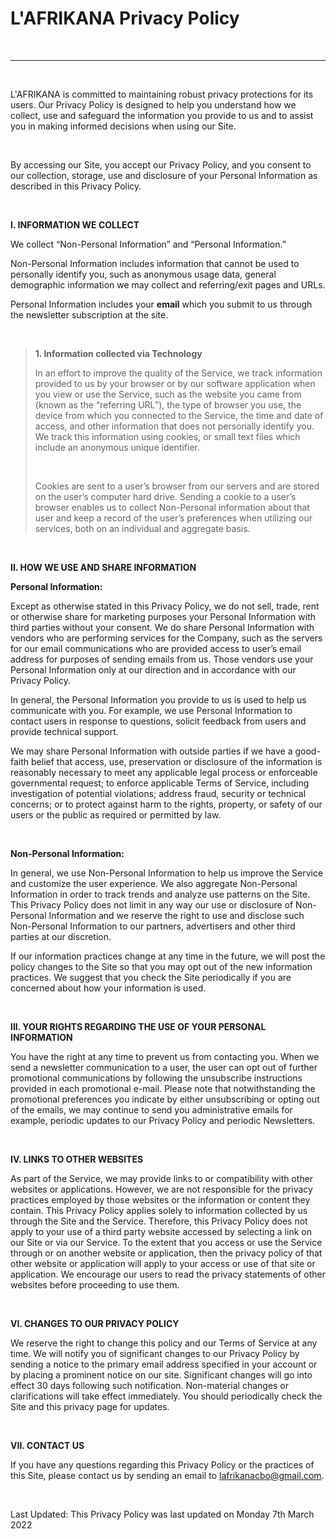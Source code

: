# **L'AFRIKANA Privacy Policy**

<br/>

---

<br/>

L'AFRIKANA is committed to maintaining robust privacy protections for its users.  Our Privacy Policy is designed to help you understand how we collect, use and safeguard the information you provide to us and to assist you in making informed decisions when using our Site.

<br/>

By accessing our Site, you accept our Privacy Policy, and you consent to our collection, storage, use and disclosure of your Personal Information as described in this Privacy Policy.

<br/>

**I. INFORMATION WE COLLECT**

We collect “Non-Personal Information” and “Personal Information.”

Non-Personal Information includes information that cannot be used to personally identify you, such as anonymous usage data, general demographic information we may collect and referring/exit pages and URLs.

Personal Information includes your **email** which you submit to us through the newsletter subscription at the site.

<br/>

>
>  **1.   Information collected via Technology**
> 
> In an effort to improve the quality of the Service, we track information provided to us by your browser or by our software application when you view or use the Service, such as the website you came from (known as the “referring URL”), the type of browser you use, the device from which you connected to the Service, the time and date of access, and other information that does not personally identify you. We track this information using cookies, or small text files which include an anonymous unique identifier.
>
> <br/>
>
> Cookies are sent to a user’s browser from our servers and are stored on the user’s computer hard drive. Sending a cookie to a user’s browser enables us to collect Non-Personal information about that user and keep a record of the user’s preferences when utilizing our services, both on an individual and aggregate basis.
> 

<br/>

**II. HOW WE USE AND SHARE INFORMATION**

**Personal Information:**

Except as otherwise stated in this Privacy Policy, we do not sell, trade, rent or otherwise share for marketing purposes your Personal Information with third parties without your consent. We do share Personal Information with vendors who are performing services for the Company, such as the servers for our email communications who are provided access to user’s email address for purposes of sending emails from us. Those vendors use your Personal Information only at our direction and in accordance with our Privacy Policy.

In general, the Personal Information you provide to us is used to help us communicate with you. For example, we use Personal Information to contact users in response to questions, solicit feedback from users and provide technical support.

We may share Personal Information with outside parties if we have a good-faith belief that access, use, preservation or disclosure of the information is reasonably necessary to meet any applicable legal process or enforceable governmental request; to enforce applicable Terms of Service, including investigation of potential violations; address fraud, security or technical concerns; or to protect against harm to the rights, property, or safety of our users or the public as required or permitted by law.

<br/>

**Non-Personal Information:**

In general, we use Non-Personal Information to help us improve the Service and customize the user experience. We also aggregate Non-Personal Information in order to track trends and analyze use patterns on the Site. This Privacy Policy does not limit in any way our use or disclosure of Non-Personal Information and we reserve the right to use and disclose such Non-Personal Information to our partners, advertisers and other third parties at our discretion.

If our information practices change at any time in the future, we will post the policy changes to the Site so that you may opt out of the new information practices. We suggest that you check the Site periodically if you are concerned about how your information is used.

<br/>

**III. YOUR RIGHTS REGARDING THE USE OF YOUR PERSONAL INFORMATION**

You have the right at any time to prevent us from contacting you. When we send a newsletter communication to a user, the user can opt out of further promotional communications by following the unsubscribe instructions provided in each promotional e-mail. Please note that notwithstanding the promotional preferences you indicate by either unsubscribing or opting out of the emails, we may continue to send you administrative emails for example, periodic updates to our Privacy Policy and periodic Newsletters.

<br/>

**IV. LINKS TO OTHER WEBSITES**

As part of the Service, we may provide links to or compatibility with other websites or applications. However, we are not responsible for the privacy practices employed by those websites or the information or content they contain. This Privacy Policy applies solely to information collected by us through the Site and the Service. Therefore, this Privacy Policy does not apply to your use of a third party website accessed by selecting a link on our Site or via our Service. To the extent that you access or use the Service through or on another website or application, then the privacy policy of that other website or application will apply to your access or use of that site or application. We encourage our users to read the privacy statements of other websites before proceeding to use them.

<br/>

**VI. CHANGES TO OUR PRIVACY POLICY**

We reserve the right to change this policy and our Terms of Service at any time.  We will notify you of significant changes to our Privacy Policy by sending a notice to the primary email address specified in your account or by placing a prominent notice on our site. Significant changes will go into effect 30 days following such notification. Non-material changes or clarifications will take effect immediately. You should periodically check the Site and this privacy page for updates.

<br/>

**VII. CONTACT US**

If you have any questions regarding this Privacy Policy or the practices of this Site, please contact us by sending an email to <a href="mailto:lafrikanacbo@gmail.com"><u>lafrikanacbo@gmail.com</u></a>.

<br/>

Last Updated: This Privacy Policy was last updated on Monday 7<super>th</super> March 2022